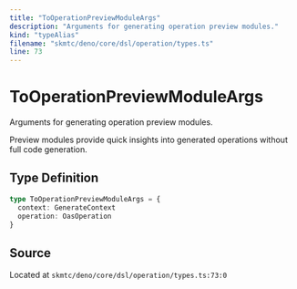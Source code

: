 ```yaml
---
title: "ToOperationPreviewModuleArgs"
description: "Arguments for generating operation preview modules."
kind: "typeAlias"
filename: "skmtc/deno/core/dsl/operation/types.ts"
line: 73
---
```


# ToOperationPreviewModuleArgs

Arguments for generating operation preview modules.

Preview modules provide quick insights into generated operations
without full code generation.

## Type Definition

```typescript
type ToOperationPreviewModuleArgs = {
  context: GenerateContext
  operation: OasOperation
}
```

## Source

Located at `skmtc/deno/core/dsl/operation/types.ts:73:0`
